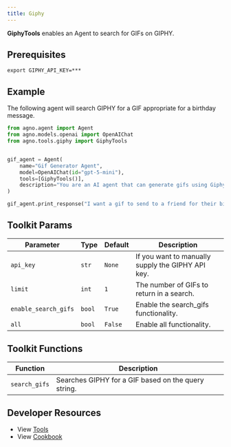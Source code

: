 ```yaml
---
title: Giphy
---
```


**GiphyTools** enables an Agent to search for GIFs on GIPHY.

## Prerequisites

```shell
export GIPHY_API_KEY=***
```

## Example

The following agent will search GIPHY for a GIF appropriate for a birthday message.

```python
from agno.agent import Agent
from agno.models.openai import OpenAIChat
from agno.tools.giphy import GiphyTools


gif_agent = Agent(
    name="Gif Generator Agent",
    model=OpenAIChat(id="gpt-5-mini"),
    tools=[GiphyTools()],
    description="You are an AI agent that can generate gifs using Giphy.",
)

gif_agent.print_response("I want a gif to send to a friend for their birthday.")
```

## Toolkit Params

| Parameter | Type  | Default | Description                                       |
| --------- | ----- | ------- | ------------------------------------------------- |
| `api_key` | `str` | `None`  | If you want to manually supply the GIPHY API key. |
| `limit`   | `int` | `1`     | The number of GIFs to return in a search.         |
| `enable_search_gifs` | `bool` | `True` | Enable the search_gifs functionality. |
| `all` | `bool` | `False` | Enable all functionality. |

## Toolkit Functions

| Function      | Description                                         |
| ------------- | --------------------------------------------------- |
| `search_gifs` | Searches GIPHY for a GIF based on the query string. |

## Developer Resources

- View [Tools](https://github.com/agno-agi/agno/blob/main/libs/agno/agno/tools/giphy.py)
- View [Cookbook](https://github.com/agno-agi/agno/tree/main/cookbook/tools/giphy_tools.py)
